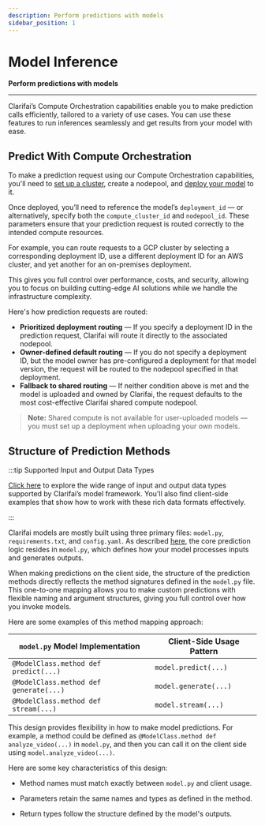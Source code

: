 ```yaml
---
description: Perform predictions with models
sidebar_position: 1
---
```


# Model Inference

**Perform predictions with models**
<hr />

Clarifai’s Compute Orchestration capabilities enable you to make prediction calls efficiently, tailored to a variety of use cases. You can use these features to run inferences seamlessly and get results from your model with ease.

## Predict With Compute Orchestration

To make a prediction request using our Compute Orchestration capabilities, you'll need to [set up a cluster](https://docs.clarifai.com/compute/deployments/clusters-nodepools), create a nodepool, and [deploy your model](https://docs.clarifai.com/compute/deployments/deploy-model) to it.

Once deployed, you’ll need to reference the model’s `deployment_id` — or alternatively, specify both the `compute_cluster_id` and `nodepool_id`. These parameters ensure that your prediction request is routed correctly to the intended compute resources.

For example, you can route requests to a GCP cluster by selecting a corresponding deployment ID, use a different deployment ID for an AWS cluster, and yet another for an on-premises deployment.

This gives you full control over performance, costs, and security, allowing you to focus on building cutting-edge AI solutions while we handle the infrastructure complexity.

Here's how prediction requests are routed:

- **Prioritized deployment routing** — If you specify a deployment ID in the prediction request, Clarifai will route it directly to the associated nodepool.
- **Owner-defined default routing** —  If you do not specify a deployment ID, but the model owner has pre-configured a deployment for that model version, the request will be routed to the nodepool specified in that deployment. 
- **Fallback to shared routing** — If neither condition above is met and the model is uploaded and owned by Clarifai, the request defaults to the most cost-effective Clarifai shared compute nodepool.

> **Note:** Shared compute is not available for user-uploaded models — you must set up a deployment when uploading your own models.


## Structure of Prediction Methods

:::tip Supported Input and Output Data Types

[Click here](https://docs.clarifai.com/compute/models/model-upload/data-types) to explore the wide range of input and output data types supported by Clarifai’s model framework. You'll also find client-side examples that show how to work with these rich data formats effectively.

:::

Clarifai models are mostly built using three primary files: `model.py`, `requirements.txt`, and `config.yaml`. As described [here](https://docs.clarifai.com/compute/models/model-upload/#b-prediction-methods), the core prediction logic resides in `model.py`, which defines how your model processes inputs and generates outputs.

When making predictions on the client side, the structure of the prediction methods directly reflects the method signatures defined in the `model.py` file. This one-to-one mapping allows you to make custom predictions with flexible naming and argument structures, giving you full control over how you invoke models.

Here are some examples of this method mapping approach:

| `model.py` Model Implementation                 | Client-Side Usage Pattern |
|-------------------------------------------------|--------------------------|
| `@ModelClass.method def predict(...)`           | `model.predict(...)`     |
| `@ModelClass.method def generate(...)`          | `model.generate(...)`    |
| `@ModelClass.method def stream(...)`            | `model.stream(...)`      |

This design provides flexibility in how to make model predictions. For example, a method could be defined as `@ModelClass.method def analyze_video(...)` in `model.py`, and then you can call it on the client side using `model.analyze_video(...)`.

Here are some key characteristics of this design:

- Method names must match exactly between `model.py` and client usage.

- Parameters retain the same names and types as defined in the method.

- Return types follow the structure defined by the model's outputs.


<DocCardList items={useCurrentSidebarCategory().items}/>
